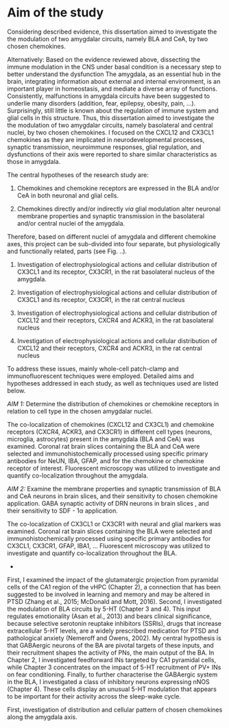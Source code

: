 # Aim of the study

Considering described evidence, this dissertation aimed to investigate the the modulation of two amygdalar circuits, namely BLA and CeA, by two chosen chemokines. <!-- functional role of two  representatives of distinct families (CX3C and CXC) of chemokines in main input and output amygdalar nuclei. --><!-- Therefore, the aim of this dissertation was to investigate the modulation of chosen chemokines (CX3CL1 and CXCL12) on two main amygdala circuits: BLA and CeA.  /// whether two representatives of distinct families (CX3C1 and CXC12) of chemokines modulates the synaptic transmission of the input and output amygdalar nuclei and membrane properties of neurons dissect the contribution of glia in those effects. --><!--microglial plasticity in the CeA to drive a cascade of downstream cellular events that contribute to the development of stress-induced colonic allodynia and hyperalgesia. --><!-- Based on the evidence reviewed above, disentangling the functional organization of extrinsic inputs to amygdala neurons is a necessary step to understand the brain circuits underlying emotional memories. In the research presented in this thesis, I focused on two prominent sources of BLA neuromodulation that, to date, have been poorly studied from a mechanistic viewpoint. -->

Alternatively: Based on the evidence reviewed above, dissecting the immune modulation in the CNS under basal condition is a necessary step to better understand the dysfunction <!-- jakoś lepiej to napisać - popatrzeć na moje review --> 
The amygdala, as an essential hub in the brain, integrating information about external and internal environment, is an important player in homeostasis, and mediate a diverse array of functions. 
Consistently, malfunctions in amygdala circuits have been suggested to underlie many disorders (addition, fear, epilepsy, obesity, pain, ...). <!-- dokończyć-->
Surprisingly, still little is known about the regulation of immune system and glial cells in this structure.
Thus, this dissertation aimed to investigate the the modulation of two amygdalar circuits, namely basolateral and central nuclei, by two chosen chemokines.
I focused on the CXCL12 and CX3CL1 chemokines <!--axes?--> as they are implicated in neurodevelopmental processes, synaptic transmission, neuroimmune responses, glial regulation, and dysfunctions of their axis were reported to share similar characteristics as those in amygdala. <!-- NAC modulates antioxidant, glutamatergic, inflammatory and neurotrophic pathways in the central nervous system, all of which are relevant to anxiety pathology. -->

The central hypotheses of the research study are: 

1.  Chemokines and chemokine receptors are expressed in the BLA and/or CeA in both neuronal and glial cells.

2. Chemokines directly and/or indirectly *via* glial modulation alter neuronal membrane properties and synaptic transmission in the basolateral and/or central nuclei of the amygdala.

Therefore, based on different nuclei of amygdala and different chemokine axes, this project can be sub-divided into four separate, but physiologically and functionally related, parts (see Fig. ..).

1. Investigation of electrophysiological actions and cellular distribution of CX3CL1 and its receptor, CX3CR1, in the rat basolateral nucleus of the amygdala.

2. Investigation of electrophysiological actions and cellular distribution of CX3CL1 and its receptor, CX3CR1, in the rat central nucleus

3. Investigation of electrophysiological actions and cellular distribution of CXCL12 and their receptors, CXCR4 and ACKR3, in the rat basolateral nucleus

4. Investigation of electrophysiological actions and cellular distribution of CXCL12 and their receptors, CXCR4 and ACKR3, in the rat central nucleus

To address these issues, mainly whole-cell patch-clamp and immunofluorescent techniques were employed. <!-- several research techniques were employed: whole-cell patch-clamp and extracellular recordings *ex vivo*, immunofluorescent staining and <!--dendritic spines--><!-- // Considering described evidence and proposed hypotheses, the present studies were focused on two separate but physiologically and functionally related subjects:  /// 4 major groups of experiment -->
Detailed aims and hypotheses addressed in each study, as well as techniques used are listed below. <!-- The   specific AIMS are designed to test these hypotheses:    -->

*AIM 1:*  Determine the distribution of chemokines or chemokine receptors in relation to cell type in the chosen amygdalar nuclei. 

The   co-localization of chemokines (CXCL12 and CX3CL1) and chemokine   receptors (CXCR4, ACKR3, and CX3CR1)   in  different cell types (neurons, microglia, astrocytes)  present in the amygdala (BLA and CeA) was examined.
Coronal rat brain slices containing the BLA and CeA were selected and immunohistochemically processed using specific primary antibodies for NeUN, IBA, GFAP, and for the chemokine  or chemokine receptor of interest. <!-- dodać markery-->
Fluorescent   microscopy  was utilized to investigate and quantify  co-localization throughout the amygdala. <!--   (Appendix A)  .     -->

*AIM 2:* Examine the membrane properties and  synaptic transmission of BLA and CeA neurons in brain slices, and their sensitivity to chosen chemokine application.    GABA synaptic activity of DRN     neurons   in brain slices  ,     and their sensitivity to SDF  -  1α application.

 <!-- AIM 1  :        The   co  -  localization of chemokines (SDF  -  1α and fractalkine) and chemokine   receptors (CXCR4 and CX3CR1)   in     5  -  HT   neurons present in the dorsal and median   raphe nuclei (DRN, MRN)     wa  s examined  .      Coronal rat br  ain slices containing the DRN   and MRN   were     selected and immunohistochemically processed using specific primary   antibodies for tryptophan hydroxylase (TPH), the rate limiting enzyme in serotonin   biosynthesis, and for the chemokine     or   chemokine receptor of i  nterest.  Confocal   and   fluorescent   microscopy   wa  s utilized to   investigate     and quantify   co  -  localization   throughout the DRN (dorsomedial (DM), ventromedial (VM),   and   lateral wing (LW)     subdivisions  ) and MRN     (Appendix A)  .   --><!-- Examine   the   membrane properti  es and     GABA synaptic activity of DRN     neurons   in brain slices  ,     and their sensitivity to SDF  -  1α application.   -->

The co-localization of CX3CL1 or CX3CR1 with neural and glial markers was examined. 
Coronal rat brain slices containing the BLA were selected and immunohistochemically processed using specific primary antibodies for CX3CL1, CX3CR1, GFAP, IBA1, ... <!-- dokończyć -->
Fluorescent microscopy was utilized to investigate and quantify co-localization throughout the BLA. 

* 



<!-- 
<!-- In order to better understand the role of CX3CL1 signaling in microglia physiology and its possible impact on brain development, we studied several functional properties of microglia in acute brain slices from Cx3cr1 knockout mice across the first postnatal weeks (PNWs). -->






First, I examined the impact of the glutamatergic projection from pyramidal cells of the CA1 region of the vHPC (Chapter 2), a connection that has been suggested to be involved in learning and memory and may be altered in PTSD (Zhang et al., 2015; McDonald and Mott, 2016).
Second, I investigated the modulation of BLA circuits by 5-HT (Chapter 3 and 4).
This input regulates emotionality (Asan et al., 2013) and bears clinical significance, because selective serotonin reuptake inhibitors (SSRIs), drugs that increase extracellular 5-HT levels,
are a widely prescribed medication for PTSD and pathological anxiety (Nemeroff and Owens,
2002).
My central hypothesis is that GABAergic neurons of the BA are pivotal targets of these inputs, and their recruitment shapes the activity of PNs, the main output of the BA. In
Chapter 2, I investigated feedforward INs targeted by CA1 pyramidal cells, while Chapter
3 concentrates on the impact of 5-HT recruitment of PV+ INs on fear conditioning. Finally, to
further characterise the GABAergic system in the BLA, I investigated a class of inhibitory
neurons expressing nNOS (Chapter 4). These cells display an unusual 5-HT modulation
that appears to be important for their activity across the sleep-wake cycle.

First, investigation of distribution and cellular pattern of chosen chemokines along the amygdala axis. 


<!-- z dupy 

Neuroimmunomodulation




-->

  
<!-- Preludium

There are four main objectives of proposed project:
A. Determination of the distribution of fractalkine (CX3CL1) and SDF-1α (CXCL12) immunoreactivity, as
well as the location of the corresponding receptors (CX3CR1, CXCR4) in relation to different neural populations
of the rat basolateral (BLA) and central (CeA) amygdala.
B. Description of the physiological effects of CXCL12 or CX3CL1 on excitability and basal synaptic
transmission in different neuronal populations of the basolateral (BLA) and central (CeA) amygdala.
C. Analysis of the possible modulatory effect of CXCL12 or CXC3CL1 corticosterone-induced changes in
neuronal excitability and basal synaptic transmission in the basolateral (BLA) and central (CeA) amygdala.
D. Investigation of the CXCL12 or CX3CL1 involvement in the modulation of cortical and thalamic inputs
into the BLA, including short-term synaptic plasticity.
The hypotheses are as following:
a. application of CXCL12 in the BLA will result in the increased excitatory drive of BLA principal neurons
(80% of neurons are excitatory in this structure). This will in turn increase the excitatory drive of the CeA, thereby
enhancing the inhibitory output from the amygdala (the overwhelming majority of CeA neurons is GABAergic).
Application of CXCL12 directly in the CeA will as well result in increase in excitatory drive of neurons there.
b. application of CX3CL1 in the BLA will result in the decrease excitatory drive of BLA principal neurons,
which will in turn decrease the excitatory drive of the CeA, thereby abolishing the inhibitory output from the
amygdala. Application of CX3CL1 directly in the CeA will as well result in decrease in the excitatory drive of
neurons there.
c. Corticosterone administration/injections will enhance the excitatory drive of BLA and CeA principal cells,
which will be modulated by chemokine application, mainly enhanced by CXCL12 and decreased by CX3CL1.
However, principal cell axons projecting from the BLA to the CeA also have collaterals ending in the intercalated
GABAergic cell clusters between the two structures. Therefore, it will be tested whether application of
CXCL12/CX3CL1 results in net excitation or inhibition of principal neurons in the CeA. There is also the
possibility of tonic CX3CL1/CXCL12 activity within the amygdala due to their constitutive expression by neurons
and glia. This will be examined by recording synaptic activity before and after application of selective
antibodies/receptor antagonists.
Detailed description of electrophysiological effects of these compounds in control/corticosterone conditions in the 
BLA and CeA parts of amygdala will bring us closer to understanding the mechanisms underlying the interaction
of stress and immune signaling in the central nervous system and neural circuitry. This will greatly contribute to
our understanding of neuroimmunoendocrinological mechanisms governing the central nervous system response
to stress, and raise the possibility of uncovering new neurochemical targets for future therapeutic evaluation -->

<!-- Alan
6 Aim of the study
Considering described evidence and proposed hypotheses the present studies were focused on two separate but physiologically and functionally related subjects:
• Investigation of the RLN3/RXFP3 signalling in the rat PVN as a putative neuronal mechanism of RLN3 orexigenic action: its characteristics, potential sex differences possibly responsible for stronger orexigenic effect of RLN3 in female rats and its involvement in binge eating behaviour.
• Investigation of MNCs in the rat PVN: their characteristics and potential sex differences possibly shaping sex-specific roles of OXT, AVP and RLN3 peptides.
To address these issues several research techniques were employed: patch-clamp recordings ex vivo, single-cell reverse-transcription polymerase chain reaction (scRT-PCR), immunofluorescent and immunohistochemical staining, neural tract tracing and behavioural testing using a model of binge eating behaviour combined with intra-PVN microinjections.
Initial part of studies aimed at the characterisation of RLN3/RXFP3 signalling in the PVN was carried out on Wistar rats. Due to the relative resistance to binge eating behaviour displayed by this rat strain (161) and common use of Sprague Dawley rats in studies on the RLN3 orexigenic effect (51, 52, 56, 61, 63), the experiments on potential sex differences in PVN RLN3/RXFP3 signalling as well as PVN neuron characteristics focused on Sprague Dawley rats.
Detailed research objectives addressed in each study, as well as techniques used are listed below:
1. RLN3/RXFP3 signalling in the rat PVN:
• Investigation of the influence of native RLN3 and high affinity, selective RXFP3 receptor agonist – RXFP3 analogue 2 (RXFP3-A2) on the electrophysiology of identified PVN neurons as well as related potential sex differences – ex vivo patch-clamp in male Wistar rats and male and female Sprague Dawley rats
• Investigation of the influence of RXFP1 agonist – H2 on electrophysiology of identified PVN neurons – ex vivo patch-clamp in male Wistar rats
• Pharmacological verification of the type of G protein involved in transduction of RXFP3-mediated effects in the PVN neurons – ex vivo patch-clamp in male Wistar rats
Aim of the study
28
• Pharmacological verification of the pre- vs. postsynaptic localisation of RXFP3 in PVN neurons and possible influence of the RXFP3 activation on synaptic inputs into PVN MNCs – ex vivo patch-clamp in male and female Sprague Dawley rats
• Identification and molecular verification of an ionic mechanisms involved in the RXFP3-induced inhibition of PVN MNCs – ex vivo patch-clamp and scRT-PCR in male and female Sprague Dawley rats
• Characterisation of RLN3 innervation in the PVN area as well as related potential sex differences – immunofluorescent and immunohistochemical staining in male Wistar rats and male and female Sprague Dawley rats
• Identification of a source of RLN3 innervation of the PVN area as well as related potential sex differences – neural tract tracing in male Wistar rats and male and female Sprague Dawley rats
• Pharmacological verification of the RXFP3 involvement in binge eating of HPF – behavioural testing using binge eating model combined with intra-PVN microinjections in female Sprague Dawley rats
2. Characteristics of MNCs in the rat PVN:
• Investigation of the number and anatomical distribution of OXT- and AVP-ir neurons within the identified PVN subnuclei as well as related potential sex differences– immunofluorescent staining in male and female Sprague Dawley rats
• Characterisation of the electrophysiology of OXT and AVP MNCs in the PVN as well as related potential sex differences– ex vivo patch-clamp in male and female Sprague Dawley rats -->

<!-- To better understand the holistic ... , both amygdalar nuclei was investigated -->